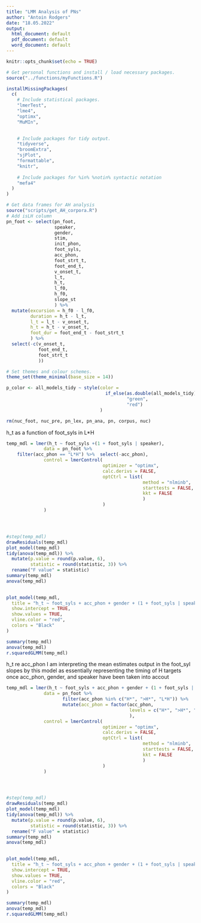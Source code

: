 ```yaml
---
title: "LMM Analysis of PNs"
author: "Antoin Rodgers"
date: "18.05.2022"
output:
  html_document: default
  pdf_document: default
  word_document: default
---
```


```r
knitr::opts_chunk$set(echo = TRUE)

```


```r
# Get personal functions and install / load necessary packages.
source("../functions/myFunctions.R")

installMissingPackages(
  c(
    # Include statistical packages.
    "lmerTest",
    "lme4",
    "optimx",
    "MuMIn",

    
    # Include packages for tidy output.
    "tidyverse",
    "broomExtra",
    "sjPlot",
    "formattable",
    "knitr",
    
    # Include packages for %in% %notin% syntactic notation
    "mefa4"
  )
)

# Get data frames for AH analysis
source("scripts/get_AH_corpora.R")
# Add isLH column
pn_foot <- select(pn_foot,
                  speaker,
                  gender,
                  stim,
                  init_phon,
                  foot_syls,
                  acc_phon,
                  foot_strt_t,
                  foot_end_t,
                  v_onset_t,
                  l_t,
                  h_t,
                  l_f0,
                  h_f0,
                  slope_st
                  ) %>%
  mutate(excursion = h_f0 - l_f0,
         duration = h_t - l_t,
         l_t = l_t - v_onset_t,
         h_t = h_t - v_onset_t,
         foot_dur = foot_end_t - foot_strt_t
         ) %>%
  select(-c(v_onset_t,
            foot_end_t,
            foot_strt_t
            ))

# Set themes and colour schemes.
theme_set(theme_minimal(base_size = 14))

p_color <- all_models_tidy ~ style(color =
                                     if_else(as.double(all_models_tidy) < 0.05,
                                             "green",
                                             "red")
                                   )

rm(nuc_foot, nuc_pre, pn_lex, pn_ana, pn, corpus, nuc)
```


h_t  as a function of foot_syls in L*H
```r
temp_mdl = lmer(h_t ~ foot_syls +(1 + foot_syls | speaker),
              data = pn_foot %>% 
    filter(acc_phon == "L*H") %>%  select(-acc_phon),
              control = lmerControl(
                                    optimizer = "optimx",
                                    calc.derivs = FALSE,
                                    optCtrl = list(
                                                   method = "nlminb",
                                                   starttests = FALSE,
                                                   kkt = FALSE
                                                   )
                                    )
              )




#step(temp_mdl)
drawResiduals(temp_mdl)
plot_model(temp_mdl)
tidy(anova(temp_mdl)) %>%
  mutate(p.value = round(p.value, 6),
         statistic = round(statistic, 3)) %>% 
  rename("F value" = statistic)
summary(temp_mdl)
anova(temp_mdl)
  

```

```r
plot_model(temp_mdl,
  title = "h_t ~ foot_syls + acc_phon + gender + (1 + foot_syls | speaker)",
  show.intercept = TRUE,
  show.values = TRUE,
  vline.color = "red",
  colors = "Black"
)

summary(temp_mdl)
anova(temp_mdl)
r.squaredGLMM(temp_mdl)
```

h_t re acc_phon
I am interpreting the mean estimates output in the foot_syl slopes by this model as essentially representing the timing of H targets once acc_phon, gender, and speaker have been taken into accout
```r
temp_mdl = lmer(h_t ~ foot_syls + acc_phon + gender + (1 + foot_syls | speaker),
              data = pn_foot %>% 
                     filter(acc_phon %in% c("H*", ">H*", "L*H")) %>% 
                     mutate(acc_phon = factor(acc_phon,
                                              levels = c("H*", ">H*", "L*H"))
                                              ),
              control = lmerControl(
                                    optimizer = "optimx",
                                    calc.derivs = FALSE,
                                    optCtrl = list(
                                                   method = "nlminb",
                                                   starttests = FALSE,
                                                   kkt = FALSE
                                                   )
                                    )
              )




#step(temp_mdl)
drawResiduals(temp_mdl)
plot_model(temp_mdl)
tidy(anova(temp_mdl)) %>%
  mutate(p.value = round(p.value, 6),
         statistic = round(statistic, 3)) %>% 
  rename("F value" = statistic)
summary(temp_mdl)
anova(temp_mdl)
  

```


```r
plot_model(temp_mdl,
  title = "h_t ~ foot_syls + acc_phon + gender + (1 + foot_syls | speaker)",
  show.intercept = TRUE,
  show.values = TRUE,
  vline.color = "red",
  colors = "Black"
)

summary(temp_mdl)
anova(temp_mdl)
r.squaredGLMM(temp_mdl)
```
